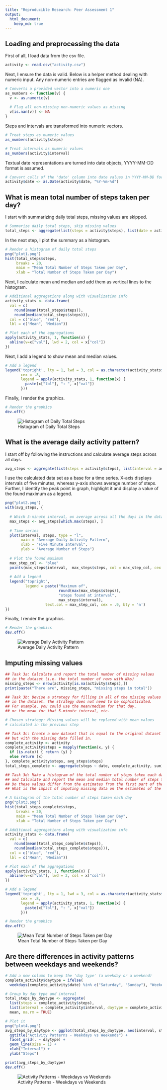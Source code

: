 ```yaml
---
title: "Reproducible Research: Peer Assessment 1"
output: 
  html_document:
    keep_md: true
---
```



## Loading and preprocessing the data
First of all, I load data from the csv file.
```r
activity <- read.csv("activity.csv")
```
Next, I ensure the data is valid. Below is a helper method dealing with numeric input. Any non-numeric entries are flagged as invalid (NA).
```r
# Converts a provided vector into a numeric one
as_numbers <- function(v) {
  v <- as.numeric(v)
  
  # Flag all non-missing non-numeric values as missing
  v[is.nan(v)] <- NA  
}
```
Steps and intervals are transformed into numeric vectors.
```r
# Treat steps as numeric values
as_numbers(activity$steps)

# Treat intervals as numeric values
as_numbers(activity$interval)
```
Textual date representations are turned into date objects, YYYY-MM-DD format is assumed. 
```r
# Convert cells of the 'date' column into date values in YYYY-MM-DD format
activity$date <- as.Date(activity$date, "%Y-%m-%d")
```


## What is mean total number of steps taken per day?
I start with summarizing daily total steps, missing values are skipped.
```r
# Summarize daily total steps, skip missing values
total_steps <- aggregate(list(steps = activity$steps), list(date = activity$date), sum, na.rm = TRUE)
```
In the next step, I plot the summary as a histogram.
```r
# Render a histogram of daily total steps
png("plot1.png")
hist(total_steps$steps, 
     breaks = 20, 
     main = "Mean Total Number of Steps Taken per Day",
     xlab = "Total Number of Steps Taken per Day")
```
Next, I calculate mean and median and add them as vertical lines to the histogram. 
```r
# Additional aggregations along with visualization info
activity_stats <- data.frame(
  val = c(
    round(mean(total_steps$steps)), 
    round(median(total_steps$steps))),
  col = c("blue", "red"),
  lbl = c("Mean", "Median"))

# Plot each of the aggregations
apply(activity_stats, 1, function(x) {
  abline(v=x["val"], lwd = 2, col = x["col"])
})
```
Next, I add a legend to show mean and median values.
```r
# Add a legend
legend('topright', lty = 1, lwd = 3, col = as.character(activity_stats$col),
       cex = .8,
       legend = apply(activity_stats, 1, function(x) {
         paste(x["lbl"], ": ", x["val"])
       }))
```
Finally, I render the graphics.
```r
# Render the graphics
dev.off()
```
![Histogram of Daily Total Steps](plot1.png)


## What is the average daily activity pattern?
I start off by following the instructions and calculate average steps across all days.
```r
avg_steps <- aggregate(list(steps = activity$steps), list(interval = activity$interval), mean, na.rm = TRUE)
```
I use the calculated data set as a base for a time series. X-axis displays intervals of five minutes, whereas
y-axis shows average number of steps. Further, I identify the peak point in graph, highlight it and display a value of the found maximum as a legend.
```r
png("plot2.png")
with(avg_steps, {
  
  # Which 5-minute interval, on average across all the days in the dataset, contains the maximum number of steps?
  max_steps <- avg_steps[which.max(steps), ]
  
  # Time series
  plot(interval, steps, type = "l",
       main = "Average Daily Activity Pattern",
       xlab = "Five Minute Interval",
       ylab = "Average Number of Steps")  
  
  # Plot the found maximum
  max_step_col <- "blue"
  points(max_steps$interval,  max_steps$steps, col = max_step_col, cex = 2, lwd = 2, pch = 1)
  
  # Add a legend
  legend("topright",
         legend = paste("Maximum of", 
                        round(max(max_steps$steps)), 
                        "steps found at interval", 
                        max_steps$interval),
                  text.col = max_step_col, cex = .9, bty = 'n')
})
```
Finally, I render the graphics.
```r
# Render the graphics
dev.off()
```
![Average Daily Activity Pattern](plot2.png)

## Imputing missing values
```r
## Task 3a: Calculate and report the total number of missing values 
## in the dataset (i.e. the total number of rows with NAs)
missing_steps <- nrow(activity[is.na(activity$steps),])
print(paste("There are", missing_steps, "missing steps in total"))

## Task 3b: Devise a strategy for filling in all of the missing values 
## in the dataset. The strategy does not need to be sophisticated. 
## For example, you could use the mean/median for that day, 
## or the mean for that 5-minute interval, etc.

# Chosen strategy: Missing values will be replaced with mean values
# calculated in the previous step

## Task 3c: Create a new dataset that is equal to the original dataset 
## but with the missing data filled in.
complete_activity <- activity
complete_activity$steps = mapply(function(x, y) {
  if (is.na(x)) { return (y) }
  else return (x)
}, complete_activity$steps, avg_steps$steps)
total_steps_complete <- aggregate(steps ~ date, complete_activity, sum)

## Task 3d: Make a histogram of the total number of steps taken each day 
## and Calculate and report the mean and median total number of steps taken per day. 
## Do these values differ from the estimates from the first part of the assignment? 
## What is the impact of imputing missing data on the estimates of the total daily number of steps?

# A histogram of the total number of steps taken each day
png("plot3.png")
hist(total_steps_complete$steps, 
     breaks = 20, 
     main = "Mean Total Number of Steps Taken per Day",
     xlab = "Total Number of Steps Taken per Day")

# Additional aggregations along with visualization info
activity_stats <- data.frame(
  val = c(
    round(mean(total_steps_complete$steps)), 
    round(median(total_steps_complete$steps))),
  col = c("blue", "red"),
  lbl = c("Mean", "Median"))

# Plot each of the aggregations
apply(activity_stats, 1, function(x) {
  abline(v=x["val"], lwd = 2, col = x["col"])
})

# Add a legend
legend('topright', lty = 1, lwd = 3, col = as.character(activity_stats$col),
       cex = .8,
       legend = apply(activity_stats, 1, function(x) {
         paste(x["lbl"], ": ", x["val"])
       }))

# Render the graphics
dev.off()
```
![Mean Total Number of Steps Taken per Day](plot3.png)

## Are there differences in activity patterns between weekdays and weekends?
```r
# Add a new column to keep the 'day type' (a weekday or a weekend)
complete_activity$daytype = ifelse(
  weekdays(complete_activity$date) %in% c("Saturday", "Sunday"), "Weekend", "Weekday")

# Group by day type and interval
total_steps_by_daytype <- aggregate(
  list(steps = complete_activity$steps), 
  list(interval = complete_activity$interval, daytype = complete_activity$daytype), 
  mean, na.rm = TRUE)

# Plot it
png("plot4.png")
avg_steps_by_daytype <- ggplot(total_steps_by_daytype, aes(interval, steps)) +
  ggtitle("Activity Patterns - Weekdays vs Weekends") +
  facet_grid(. ~ daytype) +
  geom_line(size = 1) + 
  xlab("Interval") + 
  ylab("Steps")

print(avg_steps_by_daytype)
dev.off()
```
![Activity Patterns - Weekdays vs Weekends](plot4.png)
